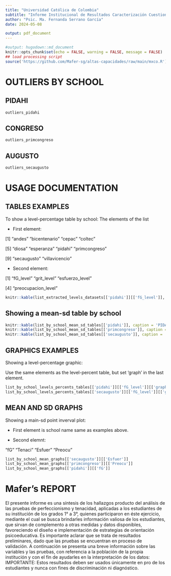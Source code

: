 ```yaml
---
title: "Universidad Católica de Colombia"
subtitle: "Informe Institucional de Resultados Caracterización Cuestionarios Perfeccionismo y Tenacidad "
author: "Psic. Ma. Fernanda Serrano García"
date: 2024-05-08

output: pdf_document
---
```

```r
#output: hugodown::md_document
knitr::opts_chunk$set(echo = FALSE, warning = FALSE, message = FALSE)
## load processing script
source('https://github.com/Mafer-sg/altas-capacidades/raw/main/mxco.R')
```
# OUTLIERS BY SCHOOL

## PIDAHI

```r
outliers_pidahi
```
## CONGRESO
```r
outliers_primcongreso
```

## AUGUSTO
```r
outliers_secaugusto
```

# USAGE DOCUMENTATION
## TABLES EXAMPLES
To show a level-percentage table by school:
The elements of the list

- First element:

 [1] "andes"         "bicentenario"  "cepac"         "coltec"

 [5] "diosa"         "esperanza"     "pidahi"        "primcongreso"

 [9] "secaugusto"    "villavicencio"

- Second element:

[1] "fG_level"           "grit_level"         "esfuerzo_level"

[4] "preocupacion_level"

```r
knitr::kable(list_extracted_levels_datasets[['pidahi']][['fG_level']], caption = 'Nivel de Inteligencia', digits = 1)
```

## Showing a mean-sd table by school
```r
knitr::kable(list_by_school_mean_sd_tables[['pidahi']], caption = 'PIDAHI', digits = 1)
knitr::kable(list_by_school_mean_sd_tables[['primcongreso']], caption = 'Congreso', digits = 1)
knitr::kable(list_by_school_mean_sd_tables[['secaugusto']], caption = 'Augusto', digits = 1)
```


## GRAPHICS EXAMPLES
Showing a level-percentage graphic:

Use the same elements as the level-percent table, but set 'graph' in the last element.

```r
list_by_school_levels_percents_tables[['pidahi']][['fG_level']][['graph']]
list_by_school_levels_percents_tables[['secaugusto']][['fG_level']][['graph']]
```

## MEAN AND SD GRAPHS
Showing a main-sd point inverval plot:

- First element is school name same as examples above.

- Second elemnt:

 "fG"     "Tenaci" "Esfuer" "Preocu"

```r
list_by_school_mean_graphs[['secaugusto']][['Esfuer']]
list_by_school_mean_graphs[['primcongreso']][['Preocu']]
list_by_school_mean_graphs[['pidahi']][['fG']]
```

# Mafer's REPORT
El presente informe es una síntesis de los hallazgos producto del análisis de las pruebas de perfeccionismo y tenacidad, aplicadas a los estudiantes de su institución de los grados 1° a 3°, quienes participaron en éste ejercicio, mediante el cual se busca brindarles información valiosa de los estudiantes, que sirvan de complemento a otras medidas y datos disponibles, favoreciendo el diseño e implementación de estrategias de orientación psicoeducativa. Es importante aclarar que se trata de resultados preliminares, dado que las pruebas se encuentran en proceso de validación. 
A continuación se presenta una breve información sobre las variables y las pruebas, con referencia a la población de la propia institución y con el fin de ayudarles en la interpretación de los datos:
IMPORTANTE: Estos resultados deben ser usados únicamente en pro de los estudiantes y nunca con fines de discriminación ni diagnóstico. 
